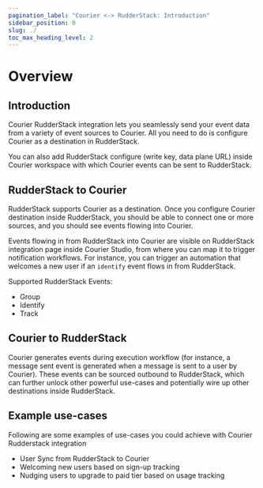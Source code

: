 ```yaml
---
pagination_label: "Courier <-> RudderStack: Introduction"
sidebar_position: 0
slug: ./
toc_max_heading_level: 2
---
```


# Overview

## Introduction

Courier RudderStack integration lets you seamlessly send your event data from a variety of event sources to Courier. All you need to do is configure Courier as a destination in RudderStack.

You can also add RudderStack configure (write key, data plane URL) inside Courier workspace with which Courier events can be sent to RudderStack.

## RudderStack to Courier

RudderStack supports Courier as a destination. Once you configure Courier destination inside RudderStack, you should be able to connect one or more sources, and you should see events flowing into Courier.

Events flowing in from RudderStack into Courier are visible on RudderStack integration page inside Courier Studio, from where you can map it to trigger notification workflows. For instance, you can trigger an automation that welcomes a new user if an `identify` event flows in from RudderStack.

Supported RudderStack Events:

- Group
- Identify
- Track

## Courier to RudderStack

Courier generates events during execution workflow (for instance, a message sent event is generated when a message is sent to a user by Courier). These events can be sourced outbound to RudderStack, which can further unlock other powerful use-cases and potentially wire up other destinations inside RudderStack.

## Example use-cases

Following are some examples of use-cases you could achieve with Courier Rudderstack integration

- User Sync from RudderStack to Courier
- Welcoming new users based on sign-up tracking
- Nudging users to upgrade to paid tier based on usage tracking
